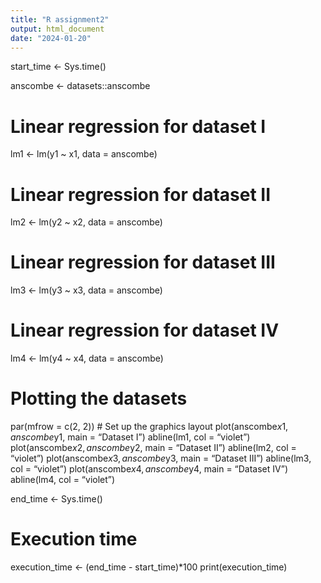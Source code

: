 ---
title: "R assignment2"
output: html_document
date: "2024-01-20"
---

start_time <- Sys.time()

anscombe <- datasets::anscombe

# Linear regression for dataset I
lm1 <- lm(y1 ~ x1, data = anscombe)

# Linear regression for dataset II
lm2 <- lm(y2 ~ x2, data = anscombe)

# Linear regression for dataset III
lm3 <- lm(y3 ~ x3, data = anscombe)

# Linear regression for dataset IV
lm4 <- lm(y4 ~ x4, data = anscombe)

# Plotting the datasets
par(mfrow = c(2, 2)) # Set up the graphics layout
plot(anscombe$x1, anscombe$y1, main = "Dataset I")
abline(lm1, col = "violet")
plot(anscombe$x2, anscombe$y2, main = "Dataset II")
abline(lm2, col = "violet")
plot(anscombe$x3, anscombe$y3, main = "Dataset III")
abline(lm3, col = "violet")
plot(anscombe$x4, anscombe$y4, main = "Dataset IV")
abline(lm4, col = "violet")

end_time <- Sys.time()

# Execution time
execution_time <- (end_time - start_time)*100
print(execution_time)


